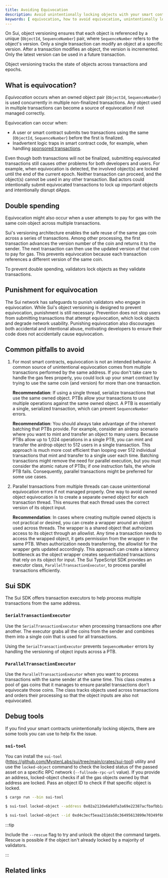 ```yaml
---
title: Avoiding Equivocation
description: Avoid unintentionally locking objects with your smart contract logic. 
keywords: [ equivocation, how to avoid equivocation, unintentionally locking objects, accidentally locking objects ]
---
```


On Sui, object versioning ensures that each object is referenced by a unique (`ObjectId`, `SequenceNumber`) pair, where `SequenceNumber` refers to the object's version. Only a single transaction can modify an object at a specific version. After a transaction modifies an object, the version is incremented. Only the latest version can be used in a future transaction.

Object versioning tracks the state of objects across transactions and epochs. 

## What is equivocation?

*Equivocation* occurs when an owned object pair (`ObjectId`, `SequenceNumber`) is used concurrently in multiple non-finalized transactions. Any object used in multiple transactions can become a source of equivocation if not managed correctly. 

Equivocation can occur when:

- A user or smart contract submits two transactions using the same (`ObjectId`, `SequenceNumber`) before the first is finalized.
- Inadvertent logic traps in smart contract code, for example, when handling [sponsored transactions](/guides/developer/sui-101/sponsor-txn#client-equivocation-risk).

Even though both transactions will not be finalized, submitting equivocated transactions still causes other problems for both developers and users. For example, when equivocation is detected, the involved object(s) are locked until the end of the current epoch. Neither transaction can proceed, and the object(s) cannot be used in any other transaction. Bad actors could intentionally submit equivocated transactions to lock up important objects and intentionally disrupt dApps.

## Double spending 

Equivocation might also occur when a user attempts to pay for gas with the same coin object across multiple transactions.

Sui's versioning architecture enables the safe reuse of the same gas coin across a series of transactions. Among other processing, the first transaction advances the version number of the coin and returns it to the sender. The next transaction can then use the updated version of that coin to pay for gas. This prevents equivocation because each transaction references a different version of the same coin.

To prevent double spending, validators lock objects as they validate transactions.

## Punishment for equivocation

The Sui network has safeguards to punish validators who engage in equivocation. While Sui's object versioning is designed to prevent equivocation, punishment is still necessary. Prevention does not stop users from submitting transactions that attempt equivocation, which lock objects and degrade network usability. Punishing equivocation also discourages both accidental and intentional abuse, motivating developers to ensure their code does not accidentally cause equivocation.

## Common pitfalls to avoid

1. For most smart contracts, equivocation is not an intended behavior. A common source of unintentional equivocation comes from multiple transactions performed by the same address. If you don't take care to handle the gas fees properly, you could lock up your smart contract by trying to use the same coin (and version) for more than one transaction.

    **Recommendation**: If using a single thread, serialize transactions that use the same owned object. PTBs allow your transactions to use multiple operations against the same owned object. A PTB is essentially a single, serialized transaction, which can prevent `SequenceNumber` errors.

    **Recommendation**: You should always take advantage of the inherent batching that PTBs provide. For example, consider an airdrop scenario where you want to mint and transfer an object to many users. Because PTBs allow up to 1,024 operations in a single PTB, you can mint and transfer the airdrop object to 512 users in a single transaction. This approach is much more cost efficient than looping over 512 individual transactions that mint and transfer to a single user each time. Batching transactions might remove the need for parallel execution, but you must consider the atomic nature of PTBs; if one instruction fails, the whole PTB fails. Consequently, parallel transactions might be preferred for some use cases.

2. Parallel transactions from multiple threads can cause unintentional equivocation errors if not managed properly. One way to avoid owned object equivocation is to create a separate owned object for each transaction thread. This ensures that each thread uses the correct version of its object input.

    **Recommendation**: In cases where creating multiple owned objects is not practical or desired, you can create a wrapper around an object used across threads. The wrapper is a shared object that authorizes access to its object through an allowlist. Any time a transaction needs to access the wrapped object, it gets permission from the wrapper in the same PTB. When authorization needs transferring, the allowlist for the wrapper gets updated accordingly. This approach can create a latency bottleneck as the object wrapper creates sequentialized transactions that rely on its object for input. The Sui TypeScript SDK provides an executor class, `ParallelTransactionExecutor`, to process parallel transactions efficiently.

## Sui SDK

The Sui SDK offers transaction executors to help process multiple transactions from the same address.

### `SerialTransactionExecutor`

Use the `SerialTransactionExecutor` when processing transactions one after another. The executor grabs all the coins from the sender and combines them into a single coin that is used for all transactions.

Using the `SerialTransactionExecutor` prevents `SequenceNumber` errors by handling the versioning of object inputs across a PTB.

### `ParallelTransactionExecutor`

Use the `ParallelTransactionExecutor` when you want to process transactions with the same sender at the same time. This class creates a pool of gas coins that it manages to ensure parallel transactions don't equivocate those coins. The class tracks objects used across transactions and orders their processing so that the object inputs are also not equivocated.

## Debug tools

If you find your smart contracts unintentionally locking objects, there are some tools you can use to help fix the issue.

### `sui-tool`

You can install the `sui-tool` (https://github.com/MystenLabs/sui/tree/main/crates/sui-tool) utility and use the `locked-object` command to check the locked status of the passed asset on a specific RPC network (`--fullnode-rpc-url` value). If you provide an address, locked-object checks if all the gas objects owned by that address are locked. Pass an object ID to check if that specific object is locked.

```sh
$ cargo run --bin sui-tool
```
```sh
$ sui-tool locked-object --address 0x02a212de6a9dfa3a69e22387acfbafbb1a9e591bd9d636e7895dcfc8de05f331 --fullnode-rpc-url <https://rpc.mainnet.sui.io:443>
```
```sh
$ sui-tool locked-object --id 0xd4c3ecf5eaa211da58c36495613899e70349f6048baaeca99596f1682e89c837 --fullnode-rpc-url <https://rpc.mainnet.sui.io:443>
```

:::tip

Include the `--rescue` flag to try and unlock the object the command targets. Rescue is possible if the object isn't already locked by a majority of validators.

:::

## Related links

<RelatedLink to="/guides/developer/sui-101/building-ptb.mdx" />
<RelatedLink to="/concepts/versioning.mdx" />
<RelatedLink to="/guides/developer/sui-101/sponsor-txn.mdx" />
<RelatedLink href="https://sdk.mystenlabs.com/typescript" label="Sui TypeScript SDK" desc="The Sui TypeScript SDK is a modular library of tools for interacting with the Sui blockchain." />
